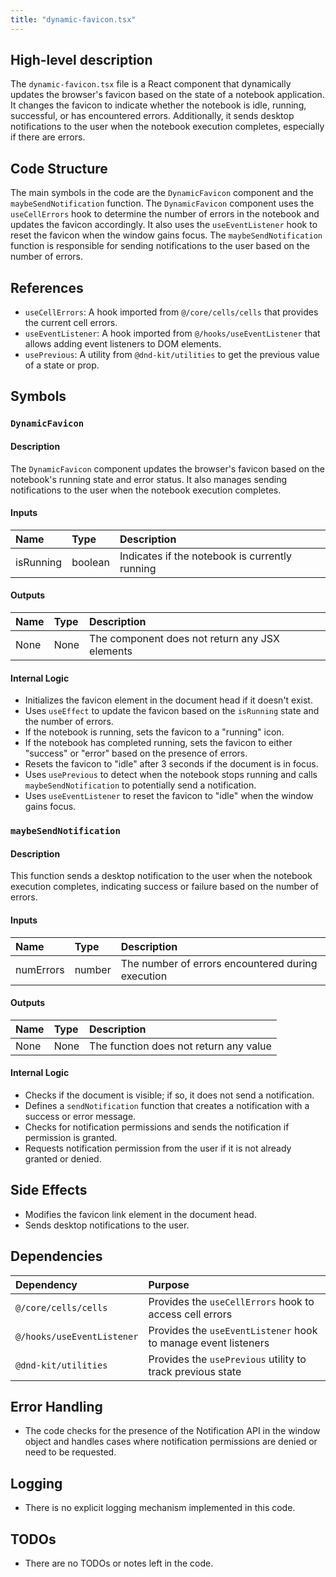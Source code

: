 ```yaml
---
title: "dynamic-favicon.tsx"
---
```


## High-level description

The `dynamic-favicon.tsx` file is a React component that dynamically updates the browser's favicon based on the state of a notebook application. It changes the favicon to indicate whether the notebook is idle, running, successful, or has encountered errors. Additionally, it sends desktop notifications to the user when the notebook execution completes, especially if there are errors.

## Code Structure

The main symbols in the code are the `DynamicFavicon` component and the `maybeSendNotification` function. The `DynamicFavicon` component uses the `useCellErrors` hook to determine the number of errors in the notebook and updates the favicon accordingly. It also uses the `useEventListener` hook to reset the favicon when the window gains focus. The `maybeSendNotification` function is responsible for sending notifications to the user based on the number of errors.

## References

- `useCellErrors`: A hook imported from `@/core/cells/cells` that provides the current cell errors.
- `useEventListener`: A hook imported from `@/hooks/useEventListener` that allows adding event listeners to DOM elements.
- `usePrevious`: A utility from `@dnd-kit/utilities` to get the previous value of a state or prop.

## Symbols

### `DynamicFavicon`
#### Description
The `DynamicFavicon` component updates the browser's favicon based on the notebook's running state and error status. It also manages sending notifications to the user when the notebook execution completes.

#### Inputs
| Name     | Type    | Description                      |
|:---------|:--------|:---------------------------------|
| isRunning | boolean | Indicates if the notebook is currently running |

#### Outputs
| Name | Type | Description |
|:-----|:-----|:------------|
| None | None | The component does not return any JSX elements |

#### Internal Logic
- Initializes the favicon element in the document head if it doesn't exist.
- Uses `useEffect` to update the favicon based on the `isRunning` state and the number of errors.
- If the notebook is running, sets the favicon to a "running" icon.
- If the notebook has completed running, sets the favicon to either "success" or "error" based on the presence of errors.
- Resets the favicon to "idle" after 3 seconds if the document is in focus.
- Uses `usePrevious` to detect when the notebook stops running and calls `maybeSendNotification` to potentially send a notification.
- Uses `useEventListener` to reset the favicon to "idle" when the window gains focus.

### `maybeSendNotification`
#### Description
This function sends a desktop notification to the user when the notebook execution completes, indicating success or failure based on the number of errors.

#### Inputs
| Name      | Type   | Description                        |
|:----------|:-------|:-----------------------------------|
| numErrors | number | The number of errors encountered during execution |

#### Outputs
| Name | Type | Description |
|:-----|:-----|:------------|
| None | None | The function does not return any value |

#### Internal Logic
- Checks if the document is visible; if so, it does not send a notification.
- Defines a `sendNotification` function that creates a notification with a success or error message.
- Checks for notification permissions and sends the notification if permission is granted.
- Requests notification permission from the user if it is not already granted or denied.

## Side Effects
- Modifies the favicon link element in the document head.
- Sends desktop notifications to the user.

## Dependencies

| Dependency          | Purpose                                      |
|:--------------------|:---------------------------------------------|
| `@/core/cells/cells` | Provides the `useCellErrors` hook to access cell errors |
| `@/hooks/useEventListener` | Provides the `useEventListener` hook to manage event listeners |
| `@dnd-kit/utilities` | Provides the `usePrevious` utility to track previous state |

## Error Handling
- The code checks for the presence of the Notification API in the window object and handles cases where notification permissions are denied or need to be requested.

## Logging
- There is no explicit logging mechanism implemented in this code.

## TODOs
- There are no TODOs or notes left in the code.